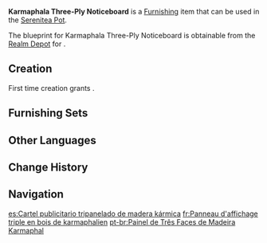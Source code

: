 {{Furnishing Infobox
|id             = 373364
|image          = Item Karmaphala Three-Ply Noticeboard.png
|category       = Landscape
|subcategory    = Ornament
|quality        = 3
|adeptal_energy = 60
|load           = 35
|reduced_load   = 24
|description    = This standing billboard is formed of three boards and a connecting shaft. It sees regular use by many merchants in [[Sumeru City]].<br>Reportedly, when the board was first used, people sang its praises, saying: "All it took to increase stability, increase the amount of information displayed, and reduce complexity was a movable vertical board. What a display of pragmatic engineering!"<br>That being said, however, these results were all in a day's work for the researchers, for they pursue loftier ambitions, facing design puzzles that ordinary people can scarcely hope to fathom...
|mention        = 
|blueprint      = Realm Depot
|source1        = 
}}
'''Karmaphala Three-Ply Noticeboard''' is a [[Furnishing]] item that can be used in the [[Serenitea Pot]].

The blueprint for Karmaphala Three-Ply Noticeboard is obtainable from the [[Realm Depot]] for {{Item|Realm Currency|24|x=160}}.

==Creation==
First time creation grants {{Item|Trust|24|x=60}}.
{{Recipe
|type = Creation
|time = 14h
|Karmaphala Wood = 12
|sort = Karmaphala Wood
}}

==Furnishing Sets==
{{Craft Usage|type=Furnishing Set}}

==Other Languages==
{{Other Languages
|default_hidden = 1
|en      = Karmaphala Three-Ply Noticeboard
|zhs     = 业果木三纵面广告牌
|zhs_rm  = Yèguǒ-mù Sān-zòngmiàn Guǎnggào-pái
|zht     = 業果木三縱面看板
|zht_rm  = Yèguǒ-mù Sān-zòngmiàn Kànbǎn
|ja      = 業果材三面広告板
|ja_rm   = Gouka-zai Sanmen Koukokuban
|ko      = 카르마팔라 나무 삼면 광고판
|es      = Cartel publicitario tripanelado de madera kármica
|fr      = Panneau d'affichage triple en bois de karmaphalien
|ru      = Трёхсекционная доска объявлений из древесины кармафалы
|th      = ป้ายโฆษณาสามแฉกไม้ Karmaphala
|th_rm   = 
|vi      = Bảng Quảng Cáo Karmaphala Ba Mặt
|de      = Dreiteilige Werbetafel aus Karmaphala-Holz
|id      = Papan Pengumuman Vertikal Tiga Sisi Karmaphala
|pt      = Painel de Três Faces de Madeira Karmaphal
|tr      = Karmaphala Üçlü Duyuru Panosu
|it      = Bacheca a tre pannelli in legno di Karmaphala
}}

==Change History==
{{Change History|3.3}}

==Navigation==
{{Furnishing Navbox|exterior}}

[[es:Cartel publicitario tripanelado de madera kármica]]
[[fr:Panneau d'affichage triple en bois de karmaphalien]]
[[pt-br:Painel de Três Faces de Madeira Karmaphal]]